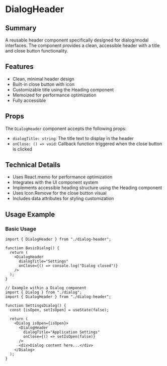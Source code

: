 
<Meta title="FP.REACT Views/DialogHeader/Readme" />

# DialogHeader

## Summary

A reusable header component specifically designed for dialog/modal interfaces.
The component provides a clean, accessible header with a title and close button
functionality.

## Features

- Clean, minimal header design
- Built-in close button with icon
- Customizable title using the Heading component
- Memoized for performance optimization
- Fully accessible

## Props

The `DialogHeader` component accepts the following props:

- `dialogTitle: string`: The title text to display in the header
- `onClose: () => void`: Callback function triggered when the close button is
  clicked

## Technical Details

- Uses React.memo for performance optimization
- Integrates with the UI component system
- Implements accessible heading structure using the Heading component
- Uses Icon.Remove for the close button visual
- Includes data attributes for styling customization

## Usage Example

### Basic Usage

```tsx
import { DialogHeader } from "./dialog-header";

function BasicDialog() {
  return (
    <DialogHeader
      dialogTitle="Settings"
      onClose={() => console.log("Dialog closed")}
    />
  );
}

// Example within a Dialog component
import { Dialog } from "./dialog";
import { DialogHeader } from "./dialog-header";

function SettingsDialog() {
  const [isOpen, setIsOpen] = useState(false);

  return (
    <Dialog isOpen={isOpen}>
      <DialogHeader
        dialogTitle="Application Settings"
        onClose={() => setIsOpen(false)}
      />
      <div>Dialog content here...</div>
    </Dialog>
  );
}
```

